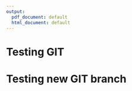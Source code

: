 ```yaml
---
output:
  pdf_document: default
  html_document: default
---
```

# Testing GIT
# Testing new GIT branch